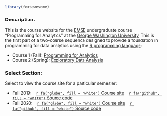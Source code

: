 ```r
library(fontawesome)
```

### Description:

This is the course website for the [EMSE](https://www.emse.seas.gwu.edu/) undergraduate course "Programming for Analytics" at the [George Washington University](https://www.gwu.edu/). This is the first part of a two-course sequence designed to provide a foundation in programming for data analytics using the [R programming language](https://www.r-project.org/):

- Course 1 (Fall): [Programming for Analytics](http://p4a.seas.gwu.edu/)
- Course 2 (Spring): [Exploratory Data Analysis](http://eda.seas.gwu.edu/)

### Select Section:

Select to view the course site for a particular semester:

- Fall 2019: &ensp; [`r fa("globe", fill = "white")` Course site](http://p4a.seas.gwu.edu/2019-Fall) &ensp; [`r fa("github", fill = "white")` Source code](https://github.com/emse6574-gwu/2019-Fall/)
- Fall 2020: &ensp; [`r fa("globe", fill = "white")` Course site](http://p4a.seas.gwu.edu/2020-Fall) &ensp; [`r fa("github", fill = "white")` Source code](https://github.com/emse-p4a-gwu/2020-Fall/)
